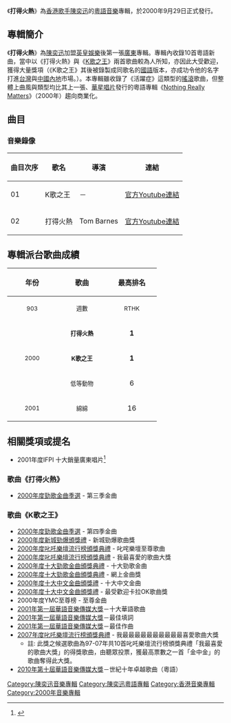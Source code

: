 {{Infobox album
| name       = 打得火熱
| type       = [[專輯|專輯]]
| artist     = [[陳奕迅|陳奕迅]]
| cover      = 陳奕迅 打得火熱.jpg
| recorded   = 2000年
<!-- 未知參數 | background = orange -->
| released   = 2000年9月29日
| genre      = 粵語流行
| label      = [[音樂家唱片|音樂家唱片]]
| length     = 
| producer   = 
| reviews    = 
| prev_title = [[68'29"|68'29"]]
| prev_year  = 2000
| next_title = [[Shall_We_Dance?_Shall_We_Talk!|Shall We Dance? Shall We Talk!]]
| next_year  = 2001
}}
《'''打得火熱'''》為[[香港|香港]][[歌手|歌手]][[陳奕迅|陳奕迅]]的[[粵語|粵語]][[音樂|音樂]]專輯，於2000年9月29日正式發行。

==專輯簡介==
《'''打得火熱'''》為[[陳奕迅|陳奕迅]]加盟[[英皇娛樂|英皇娛樂]]後第一張[[粤语流行音乐|廣東]]專輯。專輯內收錄10首粵語新曲，當中以《打得火熱》與《[[K歌之王|K歌之王]]》兩首歌曲較為人所知，亦因此大受歡迎，獲得大量獎項（《K歌之王》其後被錄製成同歌名的[[國語|國語]]版本，亦成功令他的名字打進[[台灣|台灣]]與[[中國內地|中國內地]]市場。）。本專輯雖收錄了《活躍症》這類型的[[搖滾|搖滾]]歌曲，但整體上曲風與類型均比其上一張、[[華星唱片|華星唱片]]發行的粵語專輯《[[Nothing_Really_Matters|Nothing Really Matters]]》（2000年）趨向商業化。

==曲目==
{{Tracklist
| total_length = 39:16

| title1 = K歌之王
| music1 = [[陳輝陽|陳輝陽]]
| lyrics1 = [[林夕|林夕]]
| arranger1 = 陳輝陽
| producer1 = 陳輝陽
| longnote1 = 
| length1 = 3:42

| title2 = 打得火熱
| music2 = 陳輝陽
| lyrics2 = [[黃偉文|黃偉文]]
| arranger2 = 陳輝陽
| producer2 = 陳輝陽
| longnote2 = 
| length2 = 3:14

| title3 = 新廣告歌
| music3 = [[Yoo_Seung_Beom|Yoo Seung Beom]]
| lyrics3 = [[周耀輝|周耀輝]]
| arranger3 = [[王雙駿|王雙駿]]
| producer3 = 王雙駿
| longnote3 = 
| length3 = 3:27

| title4 = 低等動物
| music4 = [[錢文璟|錢文璟]]
| lyrics4 = 黃偉文
| arranger4 = [[C._Y._Kong|C. Y. Kong]]
| producer4 = C. Y. Kong
| longnote4 = 
| length4 = 4:18

| title5 = 綿綿
| music5 = [[柳重言|柳重言]]
| lyrics5 = 林夕
| arranger5 = 王雙駿
| producer5 = 王雙駿
| longnote5 = 
| length5 = 4:04

| title6 = 美麗謊言
| music6 = 柳重言
| lyrics6 = [[馮穎琪|馮穎琪]]
| arranger6 = [[Barry_Chung|Barry Chung]]
| producer6 = 王雙駿
| longnote6 = 
| length6 = 4:10

| title7 = 吹微風
| music7 = [[吳國敬|吳國敬]]
| lyrics7 = 黃偉文
| arranger7 = 吳國敬<br>[[孫偉明|孫偉明]]
| producer7 = 吳國敬
| longnote7 = 
| length7 = 3:39

| title8 = 溫室效應
| music8 = [[陳奕迅|陳奕迅]]
| lyrics8 = 黃偉文
| arranger8 = 王雙駿
| producer8 = 王雙駿
| longnote8 = 
| length8 = 3:58

| title9 = 活躍症
| music9 = [[Gil_Eun_Kyung|Gil Eun Kyung]]<br>[[Park_Jung_Woon|Park Jung Woon]]
| lyrics9 = 黃偉文
| arranger9 = 王雙駿
| producer9 = 王雙駿
| longnote9 = 
| length9 = 5:23

| title10 = 下週同樣時間 (再見!)
| music10 = 陳奕迅
| lyrics10 = 黃偉文
| arranger10 = [[Billy_Chan|Billy Chan]]
| producer10 = [[江港生|江港生]]
| longnote10 = 
| length10 = 3:17
}}
{{Track listing
| collapsed = yes
| headline = VCD曲目
| total_length = 
| title1 = 打得火熱
}}

===音樂錄像===
{|class="wikitable sortable" 
|-
!曲目次序
!歌名
!導演
!連結
|-
| 01 || K歌之王 || － || [http://www.youtube.com/watch?v=Sm_DVsixxsk 官方Youtube連結] {{Wayback|url=http://www.youtube.com/watch?v=Sm_DVsixxsk |date=20140113145238 }}
|-
| 02 || 打得火熱 || Tom Barnes || [http://www.youtube.com/watch?v=KWkCT3VaUjw 官方Youtube連結] {{Wayback|url=http://www.youtube.com/watch?v=KWkCT3VaUjw |date=20140608022059 }}
|}

==專輯派台歌曲成績==
{| class="wikitable"
!align="center" rowspan="2" | 年份
!align="center" rowspan="2" | 歌曲
!align="center" colspan="8" | 最高排名
|-
!width="100"|<small>903</small> !! width="100"|<small>週數</small> !! width="100"|<small>RTHK</small> !! width="100"|<small>週數</small> !! width="100"|<small>997</small> !! width="100"|<small>週數</small> !! width="100"|<small>TVB</small> !! width="100"|<small>週數</small>
|-
|align="center" rowspan="3"| <small>2000</small> ||align="center"| <small>'''打得火熱'''</small> ||align="center"| '''1''' ||align="center"| 4 ||align="center"| '''1''' ||align="center"| 5 ||align="center"| '''1''' ||align="center"| 5 ||align="center"| '''1''' ||align="center"| 4
|-
|align="center"| <small>'''K歌之王'''</small> ||align="center"| '''1''' ||align="center"| 9 ||align="center"| '''1''' ||align="center"| 6 ||align="center"| '''1''' ||align="center"| 5 ||align="center"| '''1''' ||align="center"| 5
|-
|align="center"| <small>低等動物</small> ||align="center"| 6 ||align="center"| 3 ||align="center"| 6 ||align="center"| 6 ||align="center"| 6 ||align="center"| 6 ||align="center"| 4 ||align="center"| 3
|-
|align="center"| <small>2001</small> ||align="center"| <small>綿綿</small> ||align="center"| 16 ||align="center"| 2 ||align="center"| - ||align="center"| - ||align="center"| - ||align="center"| - ||align="center"| - ||align="center"| -
|}

==相關獎項或提名==

* 2001年度IFPI 十大銷量廣東唱片<ref>{{Cite web|title=2001|url=http://www.ifpihk.org/hong-kong-top-sales-music-award-presented-01-11/hong-kong-top-sales-music-award-presented/2001|accessdate=2019-12-06|work=www.ifpihk.org|archive-url=https://web.archive.org/web/20121226073650/http://www.ifpihk.org/hong-kong-top-sales-music-award-presented-01-11/hong-kong-top-sales-music-award-presented/2001|archive-date=2012-12-26|dead-url=yes}}</ref>

===歌曲《打得火熱》===
*[[勁歌金曲優秀選|2000年度勁歌金曲季選]] - 第三季金曲

===歌曲《K歌之王》===
*[[勁歌金曲優秀選|2000年度勁歌金曲季選]] - 第四季金曲
*[[2000年度新城勁爆頒獎禮得獎名單|2000年度新城勁爆頒獎禮]] - 新城勁爆歌曲獎
*[[2000年度叱咤樂壇流行榜頒獎典禮得獎名單|2000年度叱吒樂壇流行榜頒獎典禮]] - 叱咤樂壇至尊歌曲
*[[2000年度叱咤樂壇流行榜頒獎典禮得獎名單|2000年度叱吒樂壇流行榜頒獎典禮]] - 我最喜愛的歌曲大獎
*[[2000年度十大勁歌金曲得獎名單|2000年度十大勁歌金曲頒獎典禮]] - 十大勁歌金曲
*[[2000年度十大勁歌金曲得獎名單|2000年度十大勁歌金曲頒獎典禮]] - 網上金曲獎
*[[第二十三屆十大中文金曲得獎名單|2000年度十大中文金曲頒獎禮]] - 十大中文金曲
*[[第二十三屆十大中文金曲得獎名單|2000年度十大中文金曲頒獎禮]] - 最受歡迎卡拉OK歌曲獎
*2000年度YMC至尊榜 - 至尊金曲
*[[華語音樂傳媒大獎|2001年第一屆華語音樂傳媒大獎]]－十大華語歌曲
*[[華語音樂傳媒大獎|2001年第一屆華語音樂傳媒大獎]]－最佳填詞
*[[華語音樂傳媒大獎|2001年第一屆華語音樂傳媒大獎]]－最佳作曲
*[[2007年度叱咤樂壇流行榜頒獎典禮得獎名單|2007年度叱吒樂壇流行榜頒獎典禮]] - 我最最最最最最最最最最喜愛歌曲大獎
**註: 此獎之候選歌曲為97-07年共10首叱吒樂壇流行榜頒獎典禮「我最喜愛的歌曲大獎」的得獎歌曲，由聽眾投票，獲最高票數之一首「金中金」的歌曲奪得此大獎。
*[[華語音樂傳媒大獎|2010年第十屆華語音樂傳媒大獎]]－世紀十年卓越歌曲（粵語）


{{陳奕迅}}
[[Category:陳奕迅音樂專輯|Category:陳奕迅音樂專輯]]
[[Category:陳奕迅粵語專輯|Category:陳奕迅粵語專輯]]
[[Category:香港音樂專輯|Category:香港音樂專輯]]
[[Category:2000年音樂專輯|Category:2000年音樂專輯]]